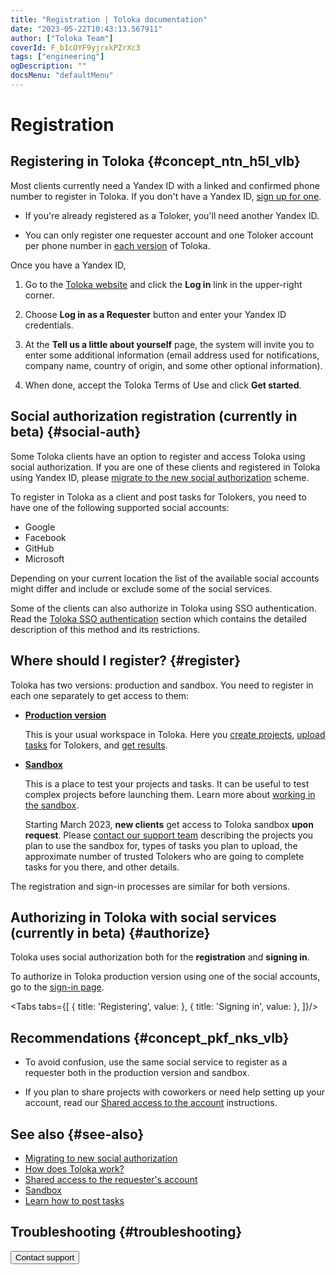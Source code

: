 ```yaml
---
title: "Registration | Toloka documentation"
date: "2023-05-22T10:43:13.567911"
author: ["Toloka Team"]
coverId: F_bIcOYF9yjrxkPZrXc3
tags: ["engineering"]
ogDescription: ""
docsMenu: "defaultMenu"
---
```



# Registration

## Registering in Toloka {#concept_ntn_h5l_vlb}

Most clients currently need a Yandex ID with a linked and confirmed phone number to register in Toloka. If you don't have a Yandex ID, [sign up for one](https://passport.toloka.ai/).

<Note mode="restriction" title="Restriction">

- If you're already registered as a Toloker, you'll need another Yandex ID.

- You can only register one requester account and one Toloker account per phone number in [each version](#register) of Toloka.

</Note>

Once you have a Yandex ID,

1. Go to the [Toloka website](https://toloka.ai/) and click the **Log in** link in the upper-right corner.

1. Choose **Log in as a Requester** button and enter your Yandex ID credentials.

1. At the **Tell us a little about yourself** page, the system will invite you to enter some additional information (email address used for notifications, company name, country of origin, and some other optional information).

1. When done, accept the Toloka Terms of Use and click **Get started**.

## Social authorization registration (currently in beta) {#social-auth}

Some Toloka clients have an option to register and access Toloka using social authorization. If you are one of these clients and registered in Toloka using Yandex ID, please [migrate to the new social authorization](/docs/guide/migrate-new-auth) scheme.

To register in Toloka as a client and post tasks for Tolokers, you need to have one of the following supported social accounts:

- Google
- Facebook
- GitHub
- Microsoft

<Note mode="note" title="Note">

Depending on your current location the list of the available social accounts might differ and include or exclude some of the social services.

</Note>

Some of the clients can also authorize in Toloka using SSO authentication. Read the [Toloka SSO authentication](/docs/guide/sso/authentication) section which contains the detailed description of this method and its restrictions.

## Where should I register? {#register}

Toloka has two versions: production and sandbox. You need to register in each one separately to get access to them:

- **[Production version](https://platform.toloka.ai/auth?role=REQUESTER)**

    This is your usual workspace in Toloka. Here you [create projects](/docs/guide/project), [upload tasks](/docs/guide/task_upload) for Tolokers, and [get results](/docs/guide/result-of-eval).

- **[Sandbox](https://sandbox.toloka.yandex.com/for-requesters)**

    This is a place to test your projects and tasks. It can be useful to test complex projects before launching them. Learn more about [working in the sandbox](/docs/guide/sandbox).

    <Note mode="warning" title="Warning">

    Starting March 2023, **new clients** get access to Toloka sandbox **upon request**. Please [contact our support team](/docs/guide/troubleshooting/support?form-source=guide-access&form-topic1=sandbox) describing the projects you plan to use the sandbox for, types of tasks you plan to upload, the approximate number of trusted Tolokers who are going to complete tasks for you there, and other details.

    </Note>

The registration and sign-in processes are similar for both versions.

## Authorizing in Toloka with social services (currently in beta) {#authorize}

Toloka uses social authorization both for the **registration** and **signing in**.

To authorize in Toloka production version using one of the social accounts, go to the [sign-in page](https://platform.toloka.ai/auth?role=REQUESTER).

<Tabs tabs={[
  { title: 'Registering', value: <AccessList1/> },
  { title: 'Signing in', value: <AccessList2/> },
]}/>

## Recommendations {#concept_pkf_nks_vlb}

- To avoid confusion, use the same social service to register as a requester both in the production version and sandbox.

- If you plan to share projects with coworkers or need help setting up your account, read our [Shared access to the account](/docs/guide/multiple-access) instructions.

## See also {#see-also}

- [Migrating to new social authorization](/docs/guide/migrate-new-auth)
- [How does Toloka work?](/docs/guide/overview)
- [Shared access to the requester's account](/docs/guide/multiple-access)
- [Sandbox](/docs/guide/sandbox)
- [Learn how to post tasks](/docs/guide/first-project)

## Troubleshooting {#troubleshooting}

<FaqTaskSuitable/>

<FaqChangeAccountType/>

<FaqEmailAuthorization/>

<FaqSameEmailRegistration/>

<TroubleshootingMicrosoftSso/>

<TroubleshootingFacebookProblem/>

<FaqStartNewProject/>

<Button themeColor="light" view="default" size="l" type="link" url="/docs/guide/troubleshooting/support?form-source=guide-access">Contact support</Button>